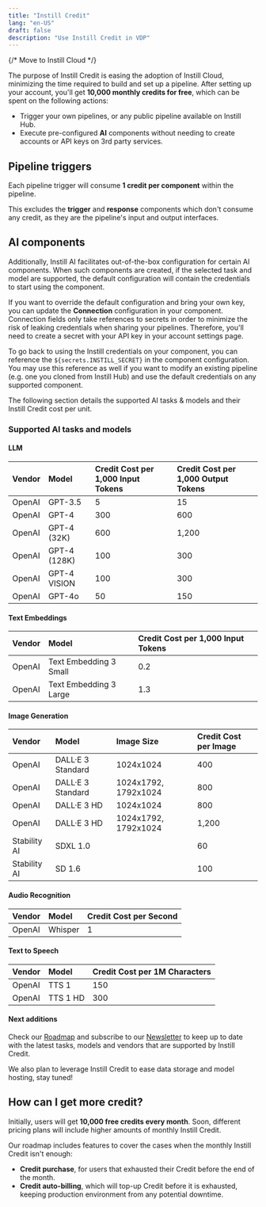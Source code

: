 ```yaml
---
title: "Instill Credit"
lang: "en-US"
draft: false
description: "Use Instill Credit in VDP"
---
```


{/* Move to Instill Cloud */}

The purpose of Instill Credit is easing the adoption of Instill Cloud,
minimizing the time required to build and set up a pipeline. After setting up
your account, you'll get **10,000 monthly credits for free**, which can be spent
on the following actions:

- Trigger your own pipelines, or any public pipeline available on Instill Hub.
- Execute pre-configured **AI** components without needing to create accounts or
  API keys on 3rd party services.

## Pipeline triggers

Each pipeline trigger will consume **1 credit per component** within the
pipeline.

This excludes the **trigger** and **response** components which don't consume
any credit, as they are the pipeline's input and output interfaces.

## AI components

Additionally, Instill AI facilitates out-of-the-box configuration for certain AI
components. When such components are created, if the selected task and model are
supported, the default configuration will contain the credentials to start using
the component.

<ZoomableImg src="/docs-assets/vdp/credit-secret.png" alt="Use Instill Credit to
run DALL·E 3 image generation with pre-configured credentials" width="400px" />

If you want to override the default configuration and bring your own key, you
can update the **Connection** configuration in your component. Connection fields
only take references to secrets in order to minimize the risk of leaking
credentials when sharing your pipelines. Therefore, you'll need to create a
secret with your API key in your account settings page.

To go back to using the Instill credentials on your component, you can reference
the `${secrets.INSTILL_SECRET}` in the component configuration. You may use this
reference as well if you want to modify an existing pipeline (e.g. one you
cloned from Instill Hub) and use the default credentials on any supported
component.

The following section details the supported AI tasks & models and their Instill
Credit cost per unit.

### Supported AI tasks and models

#### LLM

| Vendor | Model                  | Credit Cost per 1,000 Input Tokens | Credit Cost per 1,000 Output Tokens |
| :----- | :--------------------- | :--------------------------------- | :---------------------------------- |
| OpenAI | GPT-3.5                | 5                                  | 15                                  |
| OpenAI | GPT-4                  | 300                                | 600                                 |
| OpenAI | GPT-4 (32K)            | 600                                | 1,200                               |
| OpenAI | GPT-4 (128K)           | 100                                | 300                                 |
| OpenAI | GPT-4 VISION           | 100                                | 300                                 |
| OpenAI | GPT-4o                 | 50                                 | 150                                 |

#### Text Embeddings

| Vendor | Model                  | Credit Cost per 1,000 Input Tokens |
| :----- | :--------------------- | :--------------------------------- |
| OpenAI | Text Embedding 3 Small | 0.2                                |
| OpenAI | Text Embedding 3 Large | 1.3                                |

#### Image Generation

| Vendor       | Model             | Image Size           | Credit Cost per Image |
| :----------- | :---------------- | :------------------- | :-------------------- |
| OpenAI       | DALL·E 3 Standard | 1024x1024            | 400                   |
| OpenAI       | DALL·E 3 Standard | 1024x1792, 1792x1024 | 800                   |
| OpenAI       | DALL·E 3 HD       | 1024x1024            | 800                   |
| OpenAI       | DALL·E 3 HD       | 1024x1792, 1792x1024 | 1,200                 |
| Stability AI | SDXL 1.0          |                      | 60                    |
| Stability AI | SD 1.6            |                      | 100                   |

#### Audio Recognition

| Vendor | Model   | Credit Cost per Second |
| :----- | :------ | :--------------------- |
| OpenAI | Whisper | 1                      |

#### Text to Speech

| Vendor | Model    | Credit Cost per 1M Characters |
| :----- | :------- | :---------------------------- |
| OpenAI | TTS 1    | 150                           |
| OpenAI | TTS 1 HD | 300                           |

#### Next additions

Check our [Roadmap](../roadmap) and subscribe to our
[Newsletter](/newsletter/?utm_source=documentation&utm_medium=link) to keep up
to date with the latest tasks, models and vendors that are supported by Instill
Credit.

We also plan to leverage Instill Credit to ease data storage and model hosting,
stay tuned!

## How can I get more credit?

Initially, users will get **10,000 free credits every month**. Soon, different
pricing plans will include higher amounts of monthly Instill Credit.

Our roadmap includes features to cover the cases when the monthly Instill Credit
isn't enough:

- **Credit purchase**, for users that exhausted their Credit before the end of
  the month.
- **Credit auto-billing**, which will top-up Credit before it is exhausted,
  keeping production environment from any potential downtime.
